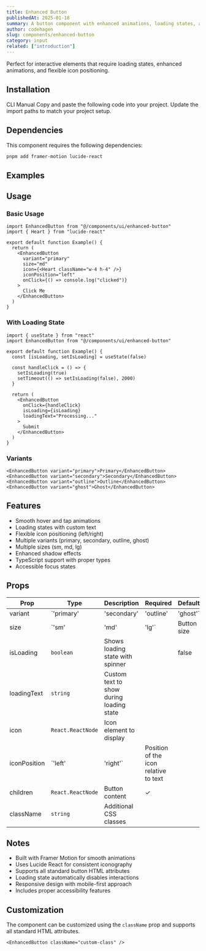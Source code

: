 ```yaml
---
title: Enhanced Button
publishedAt: 2025-01-18
summary: A button component with enhanced animations, loading states, and flexible icon positioning. Features smooth hover effects, customizable variants, and built-in loading spinners for better user experience.
author: codehagen
slug: components/enhanced-button
category: input
related: ["introduction"]
---
```


<ComponentPreview name="enhanced-button-basic" />

<Note variant="info">
  Perfect for interactive elements that require loading states, enhanced animations, and flexible icon positioning.
</Note>

## Installation

<Tabs defaultValue="cli">
  <TabsList>
    <TabsTrigger value="cli">CLI</TabsTrigger>
    <TabsTrigger value="manual">Manual</TabsTrigger>
  </TabsList>
  <TabsContent value="cli">
    <ComponentSource name="enhanced-button" isCli />
  </TabsContent>
  <TabsContent value="manual">
    <Steps>
      <Step>Copy and paste the following code into your project.</Step>
      <ComponentSource name="enhanced-button" />
      <Step>Update the import paths to match your project setup.</Step>
    </Steps>
  </TabsContent>
</Tabs>

## Dependencies

This component requires the following dependencies:

```bash
pnpm add framer-motion lucide-react
```



## Examples

<ComponentPreview name="enhanced-button-demo" />

## Usage

### Basic Usage

```tsx
import EnhancedButton from "@/components/ui/enhanced-button"
import { Heart } from "lucide-react"

export default function Example() {
  return (
    <EnhancedButton
      variant="primary"
      size="md"
      icon={<Heart className="w-4 h-4" />}
      iconPosition="left"
      onClick={() => console.log("clicked")}
    >
      Click Me
    </EnhancedButton>
  )
}
```

### With Loading State

```tsx
import { useState } from "react"
import EnhancedButton from "@/components/ui/enhanced-button"

export default function Example() {
  const [isLoading, setIsLoading] = useState(false)

  const handleClick = () => {
    setIsLoading(true)
    setTimeout(() => setIsLoading(false), 2000)
  }

  return (
    <EnhancedButton
      onClick={handleClick}
      isLoading={isLoading}
      loadingText="Processing..."
    >
      Submit
    </EnhancedButton>
  )
}
```

### Variants

```tsx
<EnhancedButton variant="primary">Primary</EnhancedButton>
<EnhancedButton variant="secondary">Secondary</EnhancedButton>
<EnhancedButton variant="outline">Outline</EnhancedButton>
<EnhancedButton variant="ghost">Ghost</EnhancedButton>
```

## Features

- Smooth hover and tap animations
- Loading states with custom text
- Flexible icon positioning (left/right)
- Multiple variants (primary, secondary, outline, ghost)
- Multiple sizes (sm, md, lg)
- Enhanced shadow effects
- TypeScript support with proper types
- Accessible focus states

## Props

| Prop | Type | Description | Required | Default |
|------|------|-------------|----------|---------|
| variant | `'primary' | 'secondary' | 'outline' | 'ghost'` | Button visual variant |  | 'primary' |
| size | `'sm' | 'md' | 'lg'` | Button size |  | 'md' |
| isLoading | `boolean` | Shows loading state with spinner |  | false |
| loadingText | `string` | Custom text to show during loading state |  |  |
| icon | `React.ReactNode` | Icon element to display |  |  |
| iconPosition | `'left' | 'right'` | Position of the icon relative to text |  | 'left' |
| children | `React.ReactNode` | Button content | ✓ |  |
| className | `string` | Additional CSS classes |  |  |

## Notes

- Built with Framer Motion for smooth animations
- Uses Lucide React for consistent iconography
- Supports all standard button HTML attributes
- Loading state automatically disables interactions
- Responsive design with mobile-first approach
- Includes proper accessibility features

## Customization

The component can be customized using the `className` prop and supports all standard HTML attributes.

```tsx
<EnhancedButton className="custom-class" />
```

